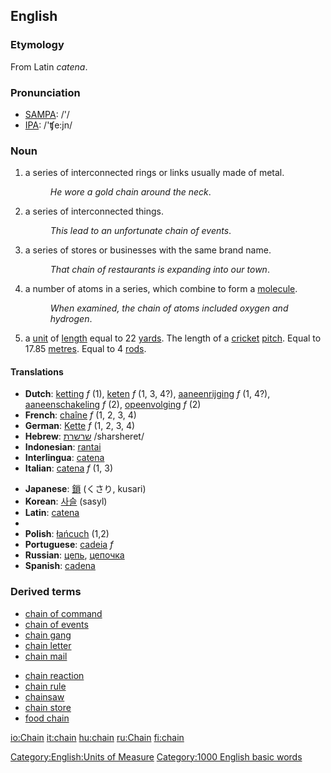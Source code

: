 ==English==
=== Etymology ===
From Latin ''catena''.

===Pronunciation===
*[[w:SAMPA|SAMPA]]: /'/
*[[w:IPA|IPA]]: /'ʧe:jn/

===Noun===
#a series of interconnected rings or links usually made of metal. 
#:''He wore a gold chain around the neck''.
#a series of interconnected things.
#:''This lead to an unfortunate chain of events''.
#a series of stores or businesses with the same brand name.
#:''That chain of restaurants is expanding into our town''.
#a number of atoms in a series, which combine to form a [[molecule]].
#:''When examined, the chain of atoms included oxygen and hydrogen''.
#a [[unit]] of [[length]] equal to 22 [[yard]]s. The length of a [[cricket]] [[pitch]]. Equal to 17.85 [[metre]]s. Equal to 4 [[rod]]s.

====Translations====
{{top}}
*'''Dutch''': [[ketting]] ''f'' (1), [[keten]] ''f'' (1, 3, 4?), [[aaneenrijging]] ''f'' (1, 4?), [[aaneenschakeling]] ''f'' (2), [[opeenvolging]] ''f'' (2)
*'''French''': [[chaîne]] ''f'' (1, 2, 3, 4)
*'''German''': [[Kette]] ''f'' (1, 2, 3, 4)
*'''Hebrew''': [[:he:שרשרת|שרשרת]] /sharsheret/
*'''Indonesian''': [[rantai]]
*'''Interlingua''': [[catena]]
*'''Italian''': [[catena#Italian|catena]] ''f'' (1, 3)
{{mid}}
*'''Japanese''': [[鎖]] (くさり, kusari)
*'''Korean''': [[:ko:사슬|사슬]] (sasyl) 
*'''Latin''': [[catena#Latin|catena]]
*{{Malayalam|ചങ്ങല}}
*'''Polish''': [[łańcuch]] (1,2)
*'''Portuguese''': [[cadeia]] ''f''
*'''Russian''': [[:ru:цепь|цепь]], [[:ru:цепочка|цепочка]]
*'''Spanish''': [[cadena]]
{{bottom}}

===Derived terms===
{{top}}
*[[chain of command]]
*[[chain of events]]
*[[chain gang]]
*[[chain letter]]
*[[chain mail]]
{{mid}}
*[[chain reaction]]
*[[chain rule]]
*[[chainsaw]]
*[[chain store]]
*[[food chain]]
{{bottom}}

[[Category:English:Units of Measure]]
[[Category:1000 English basic words]]

[[io:Chain]]
[[it:chain]]
[[hu:chain]]
[[ru:Chain]]
[[fi:chain]]